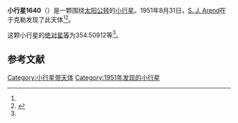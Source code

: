 {{Infobox planet
| bgcolour = #FFFFC0
| name = 1640 Nemo
| symbol = 
| image = 
| caption = 
| discovery = yes
| discovery_ref = 
| discoverer = [[S._J._Arend|S. J. Arend]]
| discovery_site = [[于克勒|于克勒]] 
| discovered = 1951年8月31日
| designations = yes
| mp_name = 
| named_after = 
| alt_names = 1951 QA/ A906 UA
| mp_category = [[越火小行星|越火小行星]]
| orbit_ref = <ref name="a">[http://ssd.jpl.nasa.gov/sbdb.cgi?sstr=1640 1640 Nemo] {{Wayback|url=http://ssd.jpl.nasa.gov/sbdb.cgi?sstr=1640 |date=20201128181220 }}，小行星數據庫瀏覽器（JPL Small-Body Database Browser）－[[美国国家航空航天局|美国国家航空航天局]]喷气推进实验室</ref>
| epoch = 2456400.5 (2013年4月18日更新)
| aphelion = {{convert|3.0714748|AU|km|3|abbr=on|lk=out}}
| perihelion = {{convert|1.5080556|AU|km|3|abbr=on}}
| semimajor = {{convert|2.2897652|AU|km|3|abbr=on}}
| eccentricity = 0.3413929
| period = 1265.566201 [[日|日]]<br />3.46[[儒略年|儒略年]]
| avg_speed = 
| inclination = 7.10037
| asc_node = 355.52976
| mean_anomaly = 
| arg_peri = 354.50912
| satellites = 
| physical_characteristics = yes
| dimensions = 
| mass = 
| density = 
| surface_grav = 
| escape_velocity = 
| sidereal_day = 
| axial_tilt = 
| pole_ecliptic_lat = 
| pole_ecliptic_lon = 
| albedo = 
| temperatures= 
| temp_name1 = 
| mean_temp_1 = 
| max_temp_1 = 
| temp_name2 = 
| max_temp_2 = 
| spectral_type = 
| abs_magnitude = 354.50912
}}

'''小行星1640'''（{{lang-en|1640 Nemo}}）是一颗围绕[[太阳|太阳]][[公转|公转]]的[[小行星|小行星]]。1951年8月31日，[[S._J._Arend|S. J. Arend]]在于克勒发现了此天体<ref name="a" /><ref>{{cite news|title=小行星列表|url=http://cfa-www.harvard.edu/iau/lists/NumberedMPs.txt|accessdate=2013-07-08|newspaper=哈佛大学|archive-date=2008-05-17|archive-url=https://web.archive.org/web/20080517010638/http://cfa-www.harvard.edu/iau/lists/NumberedMPs.txt|dead-url=no}}</ref>。

这颗小行星的[[绝对星等|绝对星等]]为354.50912等<ref name="a" />。

==参考文献==
{{reflist}}
{{Minor Planet Number|[[小行星1639|小行星1639]]|[[小行星1641|小行星1641]]}}

{{小天体}}

[[Category:小行星带天体|Category:小行星带天体]]
[[Category:1951年发现的小行星|Category:1951年发现的小行星]]

{{asteroid-stub}}